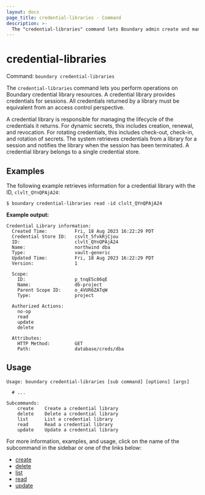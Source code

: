 ```yaml
---
layout: docs
page_title: credential-libraries - Command
description: >-
  The "credential-libraries" command lets Boundary admin create and manage credential library resources.
---
```


# credential-libraries

Command: `boundary credential-libraries`

The `credential-libraries` command lets you perform operations on Boundary credential library resources.
A credential library provides credentials for sessions.
All credentials returned by a library must be equivalent from an access control perspective.

A credential library is responsible for managing the lifecycle of the credentials it returns.
For dynamic secrets, this includes creation, renewal, and revocation.
For rotating credentials, this includes check-out, check-in, and rotation of secrets.
The system retrieves credentials from a library for a session and notifies the library when the session has been terminated.
A credential library belongs to a single credential store.

## Examples

The following example retrieves information for a credential library with the ID, `clvlt_QYnQPAjA24`:

```shell-session
$ boundary credential-libraries read -id clvlt_QYnQPAjA24
```

**Example output:**

<CodeBlockConfig hideClipboard>

```plaintext
Credential Library information:
  Created Time:          Fri, 18 Aug 2023 16:22:29 PDT
  Credential Store ID:   csvlt_5fvkRjCjou
  ID:                    clvlt_QYnQPAjA24
  Name:                  northwind dba
  Type:                  vault-generic
  Updated Time:          Fri, 18 Aug 2023 16:22:29 PDT
  Version:               1

  Scope:
    ID:                  p_tnqESc86qE
    Name:                db-project
    Parent Scope ID:     o_4VUR6ZATqW
    Type:                project

  Authorized Actions:
    no-op
    read
    update
    delete

  Attributes:
    HTTP Method:         GET
    Path:                database/creds/dba
```

</CodeBlockConfig>

## Usage

<CodeBlockConfig hideClipboard>

```shell-session
Usage: boundary credential-libraries [sub command] [options] [args]

  # ...

Subcommands:
    create    Create a credential library
    delete    Delete a credential library
    list      List a credential library
    read      Read a credential library
    update    Update a credential library
```

</CodeBlockConfig>

For more information, examples, and usage, click on the name
of the subcommand in the sidebar or one of the links below:

- [create](/boundary/docs/commands/credential-libraries/create)
- [delete](/boundary/docs/commands/credential-libraries/delete)
- [list](/boundary/docs/commands/credential-libraries/list)
- [read](/boundary/docs/commands/credential-libraries/read)
- [update](/boundary/docs/commands/credential-libraries/update)
